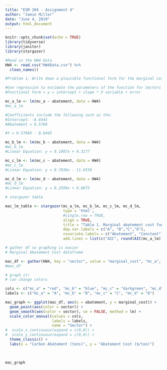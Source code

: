 ```yaml
---
title: "ESM 204 - Assignment 4"
author: "Jamie Miller"
date: "June 4, 2019"
output: html_document
---
```


```r
knitr::opts_chunk$set(echo = TRUE)
library(tidyverse)
library(janitor)
library(stargazer)

```

```r
#Read in the HW4 Data 
HW4 <- read.csv("HW4Data.csv") %>% 
  clean_names()
```

```r
#Problem 1: Write down a plausible functional form for the marginal cost of abatement for sector A. Use regression analysis to estimate the parameters of that function.

#Use regression to estimate the parameters of the function for Sectors A, B, C, and D 
#Functional Form = y = intercept + slope * X variable + error 

mc_a_lm <- lm(mc_a ~ abatement, data = HW4)
#mc_a_lm

#Coefficients include the following such as the: 
#Intercept: -8.6445 
#Abatement = 0.5768 

#Y = 0.5768X - 8.6445 

mc_b_lm <- lm(mc_b ~ abatement, data = HW4)
#mc_b_lm
#Linear Equation: y = 0.1987x + 9.3177 

mc_c_lm <- lm(mc_c ~ abatement, data = HW4)
#mc_c_lm
#Linear Equation: y = 0.7838x - 11.6550 

mc_d_lm <- lm(mc_d ~ abatement, data = HW4)
#mc_d_lm
#Linear Equation: y = 0.2599x + 9.6875


```

```r
# stargazer table

mac_lm_table <- stargazer(mc_a_lm, mc_b_lm, mc_c_lm, mc_d_lm,
                          type = 'html', 
                          #single.row = TRUE,
                          align = TRUE,
                          title = "Table 1. Marginal abatement cost function for each sector.",
                          dep.var.labels = c("A", "B","C","D"), 
                          covariate.labels = c("Abatement", "Constant"),
                          add.lines = list(c("AIC", round(AIC(mc_a_lm),1), round(AIC(mc_b_lm),1), round(AIC(mc_c_lm),1), round(AIC(mc_d_lm),1))))
```



```r
# gather df so graphing is easier
# Marginal Abatement Cost dataframe

mac_df <- gather(HW4, key = "sector", value = "marginal_cost", "mc_a", "mc_b", "mc_c", "mc_d")
#mac_df

```

```r
# graph it!
# can change colors

cols <- c("mc_a" = "red", "mc_b" = "blue", "mc_c" = "darkgreen", "mc_d" = "orange")
labels <- c("mc_a" = "A", "mc_b" = "B", "mc_c" = "C", "mc_d" = "D")

mac_graph <- ggplot(mac_df, aes(x = abatement, y = marginal_cost)) +
  geom_point(aes(color = sector)) +
  geom_smooth(aes(color = sector), se = FALSE, method = lm) +
  scale_color_manual(values = cols,
                     labels = labels,
                     name = "Sector") + 
#  scale_x_continuous(expand = c(0,0)) +
#  scale_y_continuous(expand = c(0,0)) +
  theme_classic() + 
  labs(x = "Carbon Abatement (tons)", y = "Abatement Cost ($/ton)")
  
  

mac_graph

```





